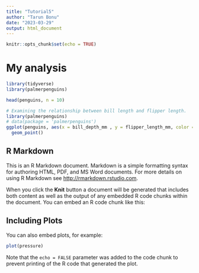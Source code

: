 ```yaml
---
title: "Tutorial5"
author: "Tarun Bonu"
date: "2023-03-29"
output: html_document
---
```


```r
knitr::opts_chunk$set(echo = TRUE)
```


# My analysis

```r
library(tidyverse)
library(palmerpenguins)
```


```r
head(penguins, n = 10)
```



```r
# Examining the relationship between bill length and flipper length.
library(palmerpenguins)
# data(package = 'palmerpenguins')
ggplot(penguins, aes(x = bill_depth_mm , y = flipper_length_mm, color = species)) +
  geom_point()
```









## R Markdown

This is an R Markdown document. Markdown is a simple formatting syntax for authoring HTML, PDF, and MS Word documents. For more details on using R Markdown see <http://rmarkdown.rstudio.com>.

When you click the **Knit** button a document will be generated that includes both content as well as the output of any embedded R code chunks within the document. You can embed an R code chunk like this:

## Including Plots

You can also embed plots, for example:

```r
plot(pressure)
```

Note that the `echo = FALSE` parameter was added to the code chunk to prevent printing of the R code that generated the plot.
